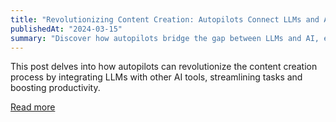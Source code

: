```yaml
---
title: "Revolutionizing Content Creation: Autopilots Connect LLMs and AI for Seamless Results"
publishedAt: "2024-03-15"
summary: "Discover how autopilots bridge the gap between LLMs and AI, enabling the automation of content generation while maintaining quality and coherence."
---
```


This post delves into how autopilots can revolutionize the content creation process by integrating LLMs with other AI tools, streamlining tasks and boosting productivity.

[Read more](https://dev.to/asmisalan/revolutionizing-content-creation-autopilots-connect-llms-and-ai-for-seamless-results-2b7p)
